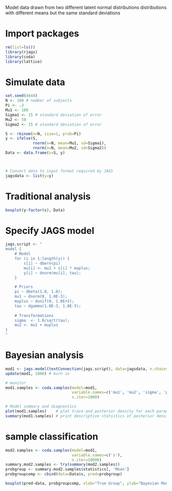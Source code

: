 
Model data drawn from two different latent normal distributions distributions
with different means but the same standard deviations

# Import packages
```r
rm(list=ls())
library(rjags)
library(coda)
library(lattice)
```




# Simulate data
```r
set.seed(4444)
N <- 100 # number of subjects
Pi <- .3
Mu1 <- 100
Sigma1 <- 15 # standard deviation of error
Mu2 <- 50
Sigma2 <- 15 # standard deviation of error

S <- rbinom(n=N, size=1, prob=Pi)
y <- ifelse(S, 
            rnorm(n=N, mean=Mu1, sd=Sigma1), 
            rnorm(n=N, mean=Mu2, sd=Sigma2))
Data <- data.frame(s=S, y)



# Convert data to input format required by JAGS
jagsdata <- list(y=y)
```


# Traditional analysis
```r
boxplot(y~factor(s), Data)
```


# Specify JAGS model
```r
jags.script <- "
model {
    # Model
    for (i in 1:length(y)) {
        s[i] ~ dbern(pi)
        mu[i] <- mu1 + s[i] * muplus;
        y[i] ~ dnorm(mu[i], tau);
    }

    # Priors
    pi ~ dbeta(1.0, 1.0);
    mu1 ~ dnorm(0, 1.0E-3);
    muplus ~ dunif(0, 1.0E+3);
    tau ~ dgamma(1.0E-3, 1.0E-3);    
    
    # Transformations
    sigma  <- 1.0/sqrt(tau);
    mu2 <- mu1 + muplus
}
"
```

# Bayesian analysis
```r
mod1 <- jags.model(textConnection(jags.script), data=jagsdata, n.chains=4, n.adapt=1000)
update(mod1, 1000) # burn in

# monitor
mod1.samples <- coda.samples(model=mod1,
                             variable.names=c('mu1', 'mu2', 'sigma', 'pi'),
                             n.iter=1000)                  

# Model summary and diagnostics
plot(mod1.samples)    # plot trace and posterior density for each parameter
summary(mod1.samples) # print descriptive statistics of posterior densities for parameters
```


# sample classification
<!-- this need to be fixed -->
```r
mod2.samples <- coda.samples(model=mod1,
                             variable.names=c('s'),
                             n.iter=10000)                  
summary.mod2.samples <- try(summary(mod2.samples))
probgroup <- summary.mod2.samples$statistics[, 'Mean']
probgroupcomp <- cbind(data=Data$s, pred=probgroup)

boxplot(pred~data, probgroupcomp, xlab="True Group", ylab="Bayesian Model Prob")
```
